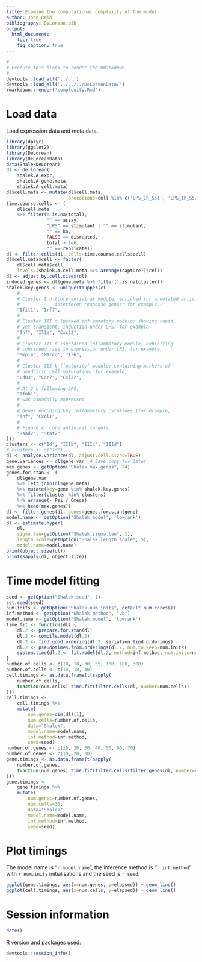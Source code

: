```yaml
---
title: Examine the computational complexity of the model
author: John Reid
bibliography: DeLorean.bib
output:
  html_document:
    toc: true
    fig_caption: true
---
```


```r
#
# Execute this block to render the Rmarkdown.
#
devtools::load_all('../..')
devtools::load_all('../../../DeLoreanData/')
rmarkdown::render('complexity.Rmd')
```


# Load data

Load expression data and meta data.
```r
library(dplyr)
library(ggplot2)
library(DeLorean)
library(DeLoreanData)
data(ShalekDeLorean)
dl <- de.lorean(
    shalek.A.expr,
    shalek.A.gene.meta,
    shalek.A.cell.meta)
dl$cell.meta <- mutate(dl$cell.meta,
                       precocious=cell %in% c('LPS_1h_S51', 'LPS_1h_S52'))
time.course.cells <- (
    dl$cell.meta
    %>% filter(! is.na(total),
               "" == assay,
               "LPS" == stimulant | "" == stimulant,
               "" == ko,
               FALSE == disrupted,
               total > 1e6,
               "" == replicate))
dl <- filter.cells(dl, cells=time.course.cells$cell)
dl$cell.meta$cell <- factor(
    dl$cell.meta$cell,
    levels=(shalek.A.cell.meta %>% arrange(capture))$cell)
dl <- adjust.by.cell.sizes(dl)
induced.genes <- dl$gene.meta %>% filter(! is.na(cluster))
shalek.key.genes <- unique(toupper(c(
    #
    # Cluster I d (core antiviral module; enriched for annotated antiviral and
    #             interferon response genes; for example,-
    "Ifit1", "Irf7",
    #
    # Cluster III c (peaked inflammatory module; showing rapid,
    # yet transient, induction under LPS; for example,
    "Tnf", "Il1a", "Cxcl2",
    #
    # Cluster III d (sustained inflammatory module; exhibiting
    # continued rise in expression under LPS; for example,
    "Mmp14", "Marco", "Il6",
    #
    # Cluster III b (‘maturity’ module; containing markers of
    # dendritic cell maturation; for example,
    "Cd83", "Ccr7", "Ccl22",
    #
    # At 2 h following LPS,
    "Ifnb1",
    # was bimodally expressed
    #
    # Genes encoding key inflammatory cytokines (for example,
    "Tnf", "Cxcl1",
    #
    # Figure 4: core antiviral targets.
    "Rsad2", "Stat2"
)))
clusters <- c("Id", "IIIb", "IIIc", "IIId")
# clusters <- c("Id")
dl <- analyse.variance(dl, adjust.cell.sizes=TRUE)
gene.variances <- dl$gene.var  # Save copy for later
max.genes <- getOption("Shalek.max.genes", 74)
genes.for.stan <- (
    dl$gene.var
    %>% left_join(dl$gene.meta)
    %>% mutate(key=gene %in% shalek.key.genes)
    %>% filter(cluster %in% clusters)
    %>% arrange(- Psi / Omega)
    %>% head(max.genes))
dl <- filter.genes(dl, genes=genes.for.stan$gene)
model.name <- getOption("Shalek.model", 'lowrank')
dl <- estimate.hyper(
    dl,
    sigma.tau=getOption("Shalek.sigma.tau", 1),
    length.scale=getOption("Shalek.length.scale", 5),
    model.name=model.name)
print(object.size(dl))
print(sapply(dl, object.size))
```


# Time model fitting

```r
seed <- getOption("Shalek.seed", 1)
set.seed(seed)
num.inits <- getOption("Shalek.num.inits", default.num.cores())
inf.method <- getOption("Shalek.method", "vb")
model.name <- getOption("Shalek.model", 'lowrank')
time.fit <- function(dl) {
    dl.2 <- prepare.for.stan(dl)
    dl.2 <- compile.model(dl.2)
    dl.2 <- find.good.ordering(dl.2, seriation.find.orderings)
    dl.2 <- pseudotimes.from.orderings(dl.2, num.to.keep=num.inits)
    system.time(dl.2 <- fit.model(dl.2, method=inf.method, num.inits=num.inits))
}
number.of.cells <- c(10, 18, 30, 55, 100, 180, 300)
number.of.cells <- c(10, 18, 30)
cell.timings <- as.data.frame(t(sapply(
    number.of.cells,
    function(num.cells) time.fit(filter.cells(dl, number=num.cells))
)))
cell.timings <-
    cell.timings %>%
    mutate(
        num.genes=dim(dl)[1],
        num.cells=number.of.cells,
        data="Shalek",
        model.name=model.name,
        inf.method=inf.method,
        seed=seed)
number.of.genes <- c(10, 20, 30, 40, 50, 60, 70)
number.of.genes <- c(10, 20, 30)
gene.timings <- as.data.frame(t(sapply(
    number.of.genes,
    function(num.genes) time.fit(filter.cells(filter.genes(dl, number=num.genes), number=30))
)))
gene.timings <-
    gene.timings %>%
    mutate(
        num.genes=number.of.genes,
        num.cells=30,
        data="Shalek",
        model.name=model.name,
        inf.method=inf.method,
        seed=seed)
```


# Plot timings

The model name is "`r model.name`", the inference method is "`r inf.method`"
with `r num.inits` initialisations and the seed is `r seed`.
```r
ggplot(gene.timings, aes(x=num.genes, y=elapsed)) + geom_line()
ggplot(cell.timings, aes(x=num.cells, y=elapsed)) + geom_line()
```


# Session information

```r
date()
```
R version and packages used:
```r
devtools::session_info()
```
